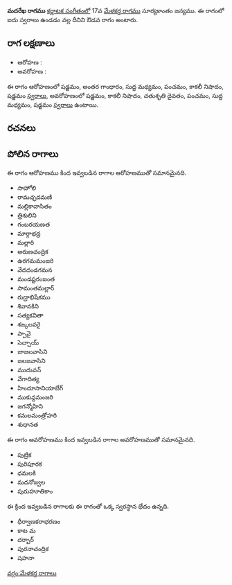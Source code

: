 {{Infobox ragam
	| name          	= మదరేఖ
	| synonym	    	= 
	| mela          	= 
	| chakra        	= 
	| janaka        	= 
	| type          	= ఔడవ
	| arohanam      	= {{svaraC|S|G3|M1|P|N3|S'}} 
	| avarohanam    	= {{svaraC|S'|N3|D2|P|M1|S}}
	| jeeva         	=
	| chhaya        	=
	| nyasa         	=
	| vishesha      	= 
	| equivalent  		= 
}}
{{కర్ణాటక సంగీత రాగాలు}}
'''మదరేఖ రాగము''' [[కర్ణాటక సంగీతం]]లో 17వ [[మేళకర్త రాగము]] సూర్యకాంతం జన్యము.  ఈ రాగంలో ఐదు స్వరాలు ఉండడం వల్ల దీనిని ఔడవ రాగం అంటారు.


==రాగ లక్షణాలు==


* ఆరోహణ : {{svaraC|S|G3|M1|P|N3|S'}} 
* అవరోహణ : {{svaraC|S'|N3|D2|P|M1|S}}

ఈ రాగం ఆరోహణంలో షడ్జమం, అంతర గాంధారం, సుద్ద మధ్యమం, పంచమం, కాకలీ నిషాదం, షడ్జమం [[స్వరాలు]], అవరోహణంలో షడ్జమం, కాకలీ నిషాదం, చతుశృతి దైవతం, పంచమం, సుద్ద మధ్యమం, షడ్జమం [[స్వరాలు]] ఉంటాయి.

==రచనలు==



==పోలిన రాగాలు==
ఈ రాగం ఆరోహణము కింద ఇవ్వబడిన రాగాల ఆరోహణముతో సమానమైనది.
* సాహోలి
* రామచ్ఛదమణి
* మల్లికావాసితం
* త్రిశులిని
* గంబరయణత
* మార్గాభద్ర
* మల్లారి
* అరుణచంద్రిక
* ఉరగమమంజరి
* వేదదండగమన
* మండష్టరంజంత
* సామంతమల్లార్
* రుద్రాభిషేకము
* శివానకిని
* సత్యకవితా
* శఙ్కలవరై
* ప్పావై
* సెచ్చాయ్
* జాజలవాసిని
* జలజవాసిని
* ముదువన్
* వేగాదిత్య
* హిందూసానియాబేగ్
* ముకున్దమంజరి
* జగన్మోహిని
* కమలమంత్రోహరి
* శుధానత

ఈ రాగం అవరోహణము కింద ఇవ్వబడిన రాగాల అవరోహణముతో సమానమైనది.
* పుట్రిక
* పురిపూరక
* ధమలకి
* మదనోజ్వల
* పురుహూతికాం

ఈ క్రింద ఇవ్వబడిన రాగాలకు ఈ రాగంతో ఒక్క స్వరస్థాన భేదం ఉన్నది.
* ధీర్వాణకరాభరణం
* కాట మ
* దర్బార్
* పురనాచంద్రిక
* షహనా



[[వర్గం:మేళకర్త రాగాలు]]
